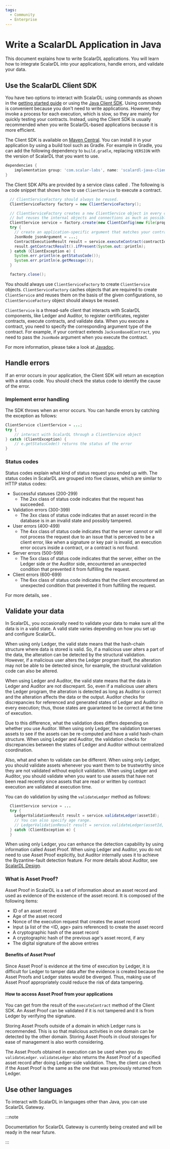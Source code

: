 ```yaml
---
tags:
  - Community
  - Enterprise
---
```


# Write a ScalarDL Application in Java


This document explains how to write ScalarDL applications. You will learn how to integrate ScalarDL into your applications, handle errors, and validate your data.

## Use the ScalarDL Client SDK

You have two options to interact with ScalarDL: using commands as shown in the [getting started guide](getting-started.mdx) or using the [Java Client SDK](https://github.com/scalar-labs/scalardl-java-client-sdk). Using commands is convenient because you don't need to write applications. However, they invoke a process for each execution, which is slow, so they are mainly for quickly testing your contracts. Instead, using the Client SDK is usually recommended when you write ScalarDL-based applications because it is more efficient.

The Client SDK is available on [Maven Central](https://search.maven.org/search?q=a:scalardl-java-client-sdk). You can install it in your application by using a build tool such as Gradle. For example in Gradle, you can add the following dependency to `build.gradle`, replacing `VERSION` with the version of ScalarDL that you want to use.

```gradle
dependencies {
    implementation group: 'com.scalar-labs', name: 'scalardl-java-client-sdk', version: '<VERSION>'
}
```

The Client SDK APIs are provided by a service class called <JavadocLink packageName="scalardl-java-client-sdk" path="com/scalar/dl/client/service" className="ClientService" />. The following is a code snippet that shows how to use `ClientService` to execute a contract.

```java
  // ClientServiceFactory should always be reused.
  ClientServiceFactory factory = new ClientServiceFactory();

  // ClientServiceFactory creates a new ClientService object in every create method call
  // but reuses the internal objects and connections as much as possible for better performance and resource usage.
  ClientService service = factory.create(new ClientConfig(new File(properties));
  try {
    // create an application-specific argument that matches your contract
    JsonNode jsonArgument = ...;
    ContractExecutionResult result = service.executeContract(contractId, jsonArgument);
    result.getContractResult().ifPresent(System.out::println);
  } catch (ClientException e) {
    System.err.println(e.getStatusCode());
    System.err.println(e.getMessage());
  }

  factory.close();
```

You should always use `ClientServiceFactory` to create `ClientService` objects. `ClientServiceFactory` caches objects that are required to create `ClientService` and reuses them on the basis of the given configurations, so `ClientServiceFactory` object should always be reused.

`ClientService` is a thread-safe client that interacts with ScalarDL components, like Ledger and Auditor, to register certificates, register contracts, execute contracts, and validate data. When you execute a contract, you need to specify the corresponding argument type of the contract. For example, if your contract extends `JacksonBasedContract`, you need to pass the `JsonNode` argument when you execute the contract.

For more information, please take a look at [Javadoc](https://javadoc.io/doc/com.scalar-labs/scalardl-java-client-sdk/latest/index.html).

## Handle errors

If an error occurs in your application, the Client SDK will return an exception with a status code. You should check the status code to identify the cause of the error.

### Implement error handling

The SDK throws <JavadocLink packageName="scalardl-java-client-sdk" path="com/scalar/dl/client/exception" className="ClientException" /> when an error occurs. You can handle errors by catching the exception as follows:

```java
ClientService clientService = ...;
try {
    // interact with ScalarDL through a ClientService object
} catch (ClientException) {
    // e.getStatusCode() returns the status of the error
}
```

### Status codes

Status codes explain what kind of status request you ended up with. The status codes in ScalarDL are grouped into five classes, which are similar to HTTP status codes:

- Successful statuses (200-299)
    - The 2xx class of status code indicates that the request has succeeded.
- Validation errors (300-399)
    - The 3xx class of status code indicates that an asset record in the database is in an invalid state and possibly tampered.
- User errors (400-499)
    - The 4xx class of status code indicates that the server cannot or will not process the request due to an issue that is perceived to be a client error, like when a signature or key pair is invalid, an execution error occurs inside a contract, or a contract is not found.
- Server errors (500-599)
    - The 5xx class of status code indicates that the server, either on the Ledger side or the Auditor side, encountered an unexpected condition that prevented it from fulfilling the request.
- Client errors (600-699)
    - The 6xx class of status code indicates that the client encountered an unexpected condition that prevented it from fulfilling the request.

For more details, see <JavadocLink packageName="scalardl-common" path="com/scalar/dl/ledger/service" className="StatusCode" />.

## Validate your data

In ScalarDL, you occasionally need to validate your data to make sure all the data is in a valid state. A valid state varies depending on how you set up and configure ScalarDL. 

When using only Ledger, the valid state means that the hash-chain structure where data is stored is valid. So, if a malicious user alters a part of the data, the alteration can be detected by the structural validation. However, if a malicious user alters the Ledger program itself, the alteration may not be able to be detected since, for example, the structural validation code can also be altered.

When using Ledger and Auditor, the valid state means that the data in Ledger and Auditor are not discrepant. So, even if a malicious user alters the Ledger program, the alteration is detected as long as Auditor is correct and the alteration affects the data or the output. Auditor checks for discrepancies for referenced and generated states of Ledger and Auditor in every execution; thus, those states are guaranteed to be correct at the time of execution.

Due to this difference, what the validation does differs depending on whether you use Auditor. When using only Ledger, the validation traverses assets to see if the assets can be re-computed and have a valid hash-chain structure. When using Ledger and Auditor, the validation checks for discrepancies between the states of Ledger and Auditor without centralized coordination.

Also, what and when to validate can be different. When using only Ledger, you should validate assets whenever you want them to be trustworthy since they are not validated without explicit validation. When using Ledger and Auditor, you should validate when you want to use assets that have not been read recently since assets that are read or written by contract execution are validated at execution time.

You can do validation by using the `validateLedger` method as follows:

```java
  ClientService service = ...
  try {
    LedgerValidationResult result = service.validateLedger(assetId);
    // You can also specify age range.
    // LedgerValidationResult result = service.validateLedger(assetId, startAge, endAge);
  } catch (ClientException e) {
  }
```

When using only Ledger, you can enhance the detection capability by using information called Asset Proof. When using Ledger and Auditor, you do not need to use Asset Proof explicitly, but Auditor internally uses it to achieve the Byzantine-fault detection feature. For more details about Auditor, see [ScalarDL Design](design.mdx).

### What is Asset Proof?

Asset Proof in ScalarDL is a set of information about an asset record and used as evidence of the existence of the asset record. It is composed of the following items:

- ID of an asset record
- Age of the asset record
- Nonce of the execution request that creates the asset record
- Input (a list of the \<ID, age\> pairs referenced) to create the asset record
- A cryptographic hash of the asset record
- A cryptographic hash of the previous age's asset record, if any
- The digital signature of the above entries

#### Benefits of Asset Proof

Since Asset Proof is evidence at the time of execution by Ledger, it is difficult for Ledger to tamper data after the evidence is created because the Asset Proofs and Ledger states would be diverged. Thus, making use of Asset Proof appropriately could reduce the risk of data tampering.

#### How to access Asset Proof from your applications

You can get <JavadocLink packageName="scalardl-common" path="com/scalar/dl/ledger/asset" className="AssetProof" /> from the result <JavadocLink packageName="scalardl-common" path="com/scalar/dl/ledger/model" className="ContractExecutionResult" /> of the `executeContract` method of the Client SDK. An Asset Proof can be validated if it is not tampered and it is from Ledger by verifying the signature.

Storing Asset Proofs outside of a domain in which Ledger runs is recommended. This is so that malicious activities in one domain can be detected by the other domain. Storing Asset Proofs in cloud storages for ease of management is also worth considering.

The Asset Proofs obtained in execution can be used when you do `validateLedger`. `validateLedger` also returns the Asset Proof of a specified asset record after doing Ledger-side validation. Then, the client can check if the Asset Proof is the same as the one that was previously returned from Ledger.

## Use other languages

To interact with ScalarDL in languages other than Java, you can use ScalarDL Gateway.

:::note

Documentation for ScalarDL Gateway is currently being created and will be ready in the near future.

:::
